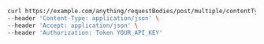 ```bash showLineNumbers copy filename="Request Body Post Multiple Content Types Inline Filtered usage example"
curl https://example.com/anything/requestBodies/post/multiple/contentTypes/inline/filtered \
--header 'Content-Type: application/json' \
--header 'Accept: application/json' \
--header 'Authorization: Token YOUR_API_KEY'
```
